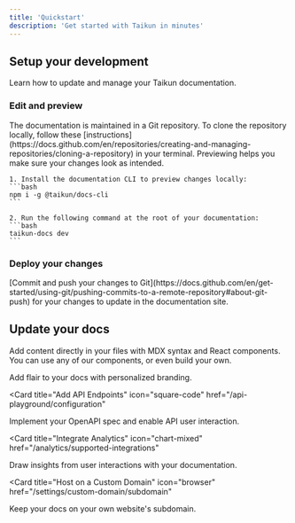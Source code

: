 ```yaml
---
title: 'Quickstart'
description: 'Get started with Taikun in minutes'
---
```


## Setup your development

Learn how to update and manage your Taikun documentation.

### Edit and preview

<AccordionGroup>
  <Accordion icon="github" title="Clone the documentation locally">
    The documentation is maintained in a Git repository. To clone the repository
    locally, follow these
    [instructions](https://docs.github.com/en/repositories/creating-and-managing-repositories/cloning-a-repository)
    in your terminal.
  </Accordion>
  <Accordion icon="rectangle-terminal" title="Preview changes">
    Previewing helps you make sure your changes look as intended. 
    
    1. Install the documentation CLI to preview changes locally:
    ```bash
    npm i -g @taikun/docs-cli
    ```
    
    2. Run the following command at the root of your documentation:
    ```bash
    taikun-docs dev
    ```
  </Accordion>
</AccordionGroup>

### Deploy your changes

<AccordionGroup>
<Accordion icon="rocket" title="Push your changes">
  [Commit and push your changes to Git](https://docs.github.com/en/get-started/using-git/pushing-commits-to-a-remote-repository#about-git-push)
  for your changes to update in the documentation site.
</Accordion>
</AccordionGroup>

## Update your docs

Add content directly in your files with MDX syntax and React components. You can use any of our components, or even build your own.

<CardGroup>

<Card title="Style Your Docs" icon="paintbrush" href="/settings/global">
  Add flair to your docs with personalized branding.
</Card>

<Card
  title="Add API Endpoints"
  icon="square-code"
  href="/api-playground/configuration"
>
  Implement your OpenAPI spec and enable API user interaction.
</Card>

<Card
  title="Integrate Analytics"
  icon="chart-mixed"
  href="/analytics/supported-integrations"
>
  Draw insights from user interactions with your documentation.
</Card>

<Card
  title="Host on a Custom Domain"
  icon="browser"
  href="/settings/custom-domain/subdomain"
>
  Keep your docs on your own website's subdomain.
</Card>

</CardGroup>
